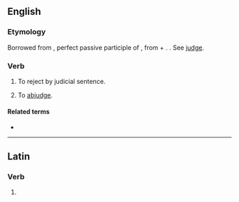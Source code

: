 ==English==

===Etymology===
Borrowed from {{bor|en|la|abiūdicātus}}, perfect passive participle of {{m|la|abiūdicō||deprive or take away by judicial sentence}}, from {{m|la|ab||from, away from}} + {{m|la|iūdicō||pass judgement; determine, conclude}}. {{doublet|en|abjudge}}. See [[judge]].

===Verb===
{{en-verb}}

# {{lb|en|legal}} To reject by judicial sentence.
# To [[abjudge]].

====Related terms====
* {{l|en|adjudicate}}

----

==Latin==

===Verb===
{{la-verb-form|abjūdicāte}}

# {{inflection of|la|abjūdicō||2|p|pres|actv|impr}}